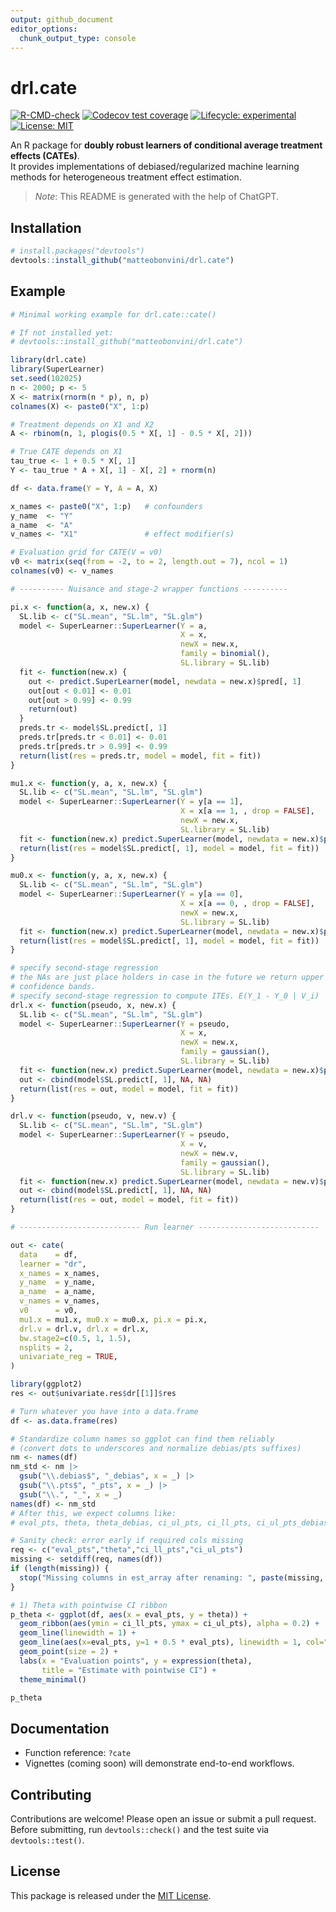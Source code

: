 ```yaml
---
output: github_document
editor_options:
  chunk_output_type: console
---
```


# drl.cate

[![R-CMD-check](https://github.com/matteobonvini/drl.cate/actions/workflows/R-CMD-check.yaml/badge.svg)](../../actions/workflows/R-CMD-check.yaml)
[![Codecov test coverage](https://codecov.io/gh/matteobonvini/drl.cate/branch/master/graph/badge.svg)](https://app.codecov.io/gh/matteobonvini/drl.cate)
[![Lifecycle: experimental](https://img.shields.io/badge/lifecycle-experimental-orange.svg)](https://lifecycle.r-lib.org/articles/stages.html)
[![License: MIT](https://img.shields.io/badge/License-MIT-blue.svg)](LICENSE)

An R package for **doubly robust learners of conditional average treatment effects (CATEs)**.  
It provides implementations of debiased/regularized machine learning methods for heterogeneous treatment effect estimation.

> _Note_: This README is generated with the help of ChatGPT.

## Installation

```r
# install.packages("devtools")
devtools::install_github("matteobonvini/drl.cate")
```

## Example

```r
# Minimal working example for drl.cate::cate()

# If not installed yet:
# devtools::install_github("matteobonvini/drl.cate")

library(drl.cate)
library(SuperLearner)
set.seed(102025)
n <- 2000; p <- 5
X <- matrix(rnorm(n * p), n, p)
colnames(X) <- paste0("X", 1:p)

# Treatment depends on X1 and X2
A <- rbinom(n, 1, plogis(0.5 * X[, 1] - 0.5 * X[, 2]))

# True CATE depends on X1
tau_true <- 1 + 0.5 * X[, 1]
Y <- tau_true * A + X[, 1] - X[, 2] + rnorm(n)

df <- data.frame(Y = Y, A = A, X)

x_names <- paste0("X", 1:p)   # confounders
y_name  <- "Y"
a_name  <- "A"
v_names <- "X1"               # effect modifier(s)

# Evaluation grid for CATE(V = v0)
v0 <- matrix(seq(from = -2, to = 2, length.out = 7), ncol = 1)
colnames(v0) <- v_names

# ---------- Nuisance and stage-2 wrapper functions ----------

pi.x <- function(a, x, new.x) {
  SL.lib <- c("SL.mean", "SL.lm", "SL.glm")
  model <- SuperLearner::SuperLearner(Y = a,
                                      X = x,
                                      newX = new.x,
                                      family = binomial(),
                                      SL.library = SL.lib)
  fit <- function(new.x) {
    out <- predict.SuperLearner(model, newdata = new.x)$pred[, 1]
    out[out < 0.01] <- 0.01
    out[out > 0.99] <- 0.99
    return(out)
  }
  preds.tr <- model$SL.predict[, 1]
  preds.tr[preds.tr < 0.01] <- 0.01
  preds.tr[preds.tr > 0.99] <- 0.99
  return(list(res = preds.tr, model = model, fit = fit))
}

mu1.x <- function(y, a, x, new.x) {
  SL.lib <- c("SL.mean", "SL.lm", "SL.glm")
  model <- SuperLearner::SuperLearner(Y = y[a == 1],
                                      X = x[a == 1, , drop = FALSE],
                                      newX = new.x,
                                      SL.library = SL.lib)
  fit <- function(new.x) predict.SuperLearner(model, newdata = new.x)$pred[, 1]
  return(list(res = model$SL.predict[, 1], model = model, fit = fit))
}

mu0.x <- function(y, a, x, new.x) {
  SL.lib <- c("SL.mean", "SL.lm", "SL.glm")
  model <- SuperLearner::SuperLearner(Y = y[a == 0],
                                      X = x[a == 0, , drop = FALSE],
                                      newX = new.x,
                                      SL.library = SL.lib)
  fit <- function(new.x) predict.SuperLearner(model, newdata = new.x)$pred[, 1]
  return(list(res = model$SL.predict[, 1], model = model, fit = fit))
}

# specify second-stage regression
# the NAs are just place holders in case in the future we return upper and lower
# confidence bands.
# specify second-stage regression to compute ITEs. E(Y_1 - Y_0 | V_i)
drl.x <- function(pseudo, x, new.x) {
  SL.lib <- c("SL.mean", "SL.lm", "SL.glm")
  model <- SuperLearner::SuperLearner(Y = pseudo,
                                      X = x,
                                      newX = new.x,
                                      family = gaussian(),
                                      SL.library = SL.lib)
  fit <- function(new.x) predict.SuperLearner(model, newdata = new.x)$pred[, 1]
  out <- cbind(model$SL.predict[, 1], NA, NA)
  return(list(res = out, model = model, fit = fit))
}

drl.v <- function(pseudo, v, new.v) {
  SL.lib <- c("SL.mean", "SL.lm", "SL.glm")
  model <- SuperLearner::SuperLearner(Y = pseudo,
                                      X = v,
                                      newX = new.v,
                                      family = gaussian(),
                                      SL.library = SL.lib)
  fit <- function(new.x) predict.SuperLearner(model, newdata = new.v)$pred[, 1]
  out <- cbind(model$SL.predict[, 1], NA, NA)
  return(list(res = out, model = model, fit = fit))
}

# --------------------------- Run learner ---------------------------

out <- cate(
  data    = df,
  learner = "dr",
  x_names = x_names,
  y_name  = y_name,
  a_name  = a_name,
  v_names = v_names,
  v0      = v0,
  mu1.x = mu1.x, mu0.x = mu0.x, pi.x = pi.x,
  drl.v = drl.v, drl.x = drl.x,
  bw.stage2=c(0.5, 1, 1.5),
  nsplits = 2, 
  univariate_reg = TRUE,
)

library(ggplot2)
res <- out$univariate.res$dr[[1]]$res

# Turn whatever you have into a data.frame
df <- as.data.frame(res)

# Standardize column names so ggplot can find them reliably
# (convert dots to underscores and normalize debias/pts suffixes)
nm <- names(df)
nm_std <- nm |>
  gsub("\\.debias$", "_debias", x = _) |>
  gsub("\\.pts$", "_pts", x = _) |>
  gsub("\\.", "_", x = _)
names(df) <- nm_std
# After this, we expect columns like:
# eval_pts, theta, theta_debias, ci_ul_pts, ci_ll_pts, ci_ul_pts_debias, ci_ll_pts_debias

# Sanity check: error early if required cols missing
req <- c("eval_pts","theta","ci_ll_pts","ci_ul_pts")
missing <- setdiff(req, names(df))
if (length(missing)) {
  stop("Missing columns in est_array after renaming: ", paste(missing, collapse = ", "))
}

# 1) Theta with pointwise CI ribbon
p_theta <- ggplot(df, aes(x = eval_pts, y = theta)) +
  geom_ribbon(aes(ymin = ci_ll_pts, ymax = ci_ul_pts), alpha = 0.2) +
  geom_line(linewidth = 1) +
  geom_line(aes(x=eval_pts, y=1 + 0.5 * eval_pts), linewidth = 1, col="red") +
  geom_point(size = 2) +
  labs(x = "Evaluation points", y = expression(theta),
       title = "Estimate with pointwise CI") +
  theme_minimal()

p_theta

```

## Documentation

- Function reference: `?cate`  
- Vignettes (coming soon) will demonstrate end-to-end workflows.

## Contributing

Contributions are welcome! Please open an issue or submit a pull request.  
Before submitting, run `devtools::check()` and the test suite via `devtools::test()`.

## License

This package is released under the [MIT License](LICENSE).
